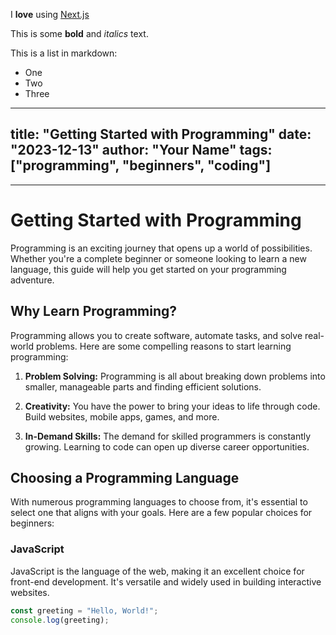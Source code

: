 I **love** using [Next.js](https://nextjs.org/)

This is some **bold** and _italics_ text.

This is a list in markdown:

- One
- Two
- Three

---
title: "Getting Started with Programming"
date: "2023-12-13"
author: "Your Name"
tags: ["programming", "beginners", "coding"]
---
---
# Getting Started with Programming

Programming is an exciting journey that opens up a world of possibilities. Whether you're a complete beginner or someone looking to learn a new language, this guide will help you get started on your programming adventure.

## Why Learn Programming?

Programming allows you to create software, automate tasks, and solve real-world problems. Here are some compelling reasons to start learning programming:

1. **Problem Solving:** Programming is all about breaking down problems into smaller, manageable parts and finding efficient solutions.

2. **Creativity:** You have the power to bring your ideas to life through code. Build websites, mobile apps, games, and more.

3. **In-Demand Skills:** The demand for skilled programmers is constantly growing. Learning to code can open up diverse career opportunities.

## Choosing a Programming Language

With numerous programming languages to choose from, it's essential to select one that aligns with your goals. Here are a few popular choices for beginners:

### JavaScript

JavaScript is the language of the web, making it an excellent choice for front-end development. It's versatile and widely used in building interactive websites.

```jsx
const greeting = "Hello, World!";
console.log(greeting);
```